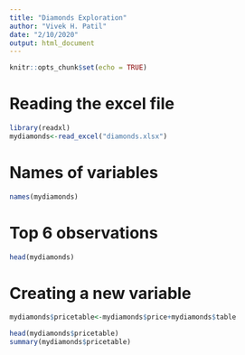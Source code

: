 ```yaml
---
title: "Diamonds Exploration"
author: "Vivek H. Patil"
date: "2/10/2020"
output: html_document
---
```


```r
knitr::opts_chunk$set(echo = TRUE)
```

# Reading the excel file

```r
library(readxl)
mydiamonds<-read_excel("diamonds.xlsx")
```

# Names of variables

```r
names(mydiamonds)
```

# Top 6 observations

```r
head(mydiamonds)
```

# Creating a new variable

```r
mydiamonds$pricetable<-mydiamonds$price+mydiamonds$table

head(mydiamonds$pricetable)
summary(mydiamonds$pricetable)
```


